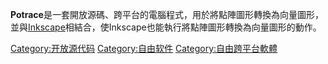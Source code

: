 {{Infobox_Software |
  name = Potrace |
  logo = [[Image:potrace-logo-468.png|120px]] |
  developer = [[Peter_Selinger|Peter Selinger]] |
  latest_release_version = 1.14 |
  latest_release_date = 2月20日, 2017年 |
  operating_system = [[跨平台|跨平台]] |
  genre = [[Vectorization_(computer_graphics)|向量化]] |
  license = [[GNU_General_Public_License|GNU GPL]] | 
  website = http://potrace.sourceforge.net |
}}

'''Potrace'''是一套開放源碼、跨平台的電腦程式，用於將點陣圖形轉換為向量圖形，並與[[Inkscape|Inkscape]]相結合，使Inkscape也能執行將點陣圖形轉換為向量圖形的動作。

{{Computer software-stub}}

[[Category:开放源代码|Category:开放源代码]]
[[Category:自由软件|Category:自由软件]]
[[Category:自由跨平台軟體|Category:自由跨平台軟體]]